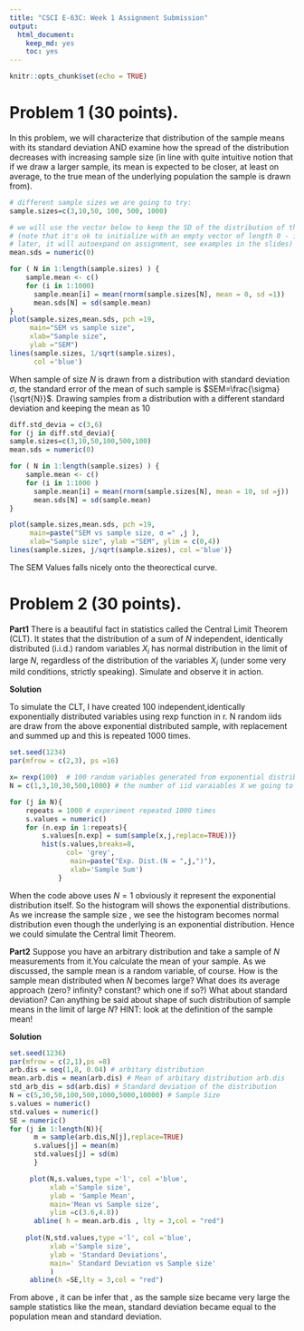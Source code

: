 ```yaml
---
title: "CSCI E-63C: Week 1 Assignment Submission"
output:
  html_document:
    keep_md: yes
    toc: yes
---
```


```r
knitr::opts_chunk$set(echo = TRUE)
```


# Problem 1 (30 points).

In this problem, we will characterize that distribution of the sample means with its standard deviation AND examine how the spread of the distribution decreases with increasing sample size (in line with quite intuitive notion that if we draw a larger sample, its mean is expected to be closer, at least on average, to the true mean of the underlying population the sample is drawn from). 

```r
# different sample sizes we are going to try:
sample.sizes=c(3,10,50, 100, 500, 1000)

# we will use the vector below to keep the SD of the distribution of the means at each given sample size
# (note that it's ok to initialize with an empty vector of length 0 - if we index it out of bounds
# later, it will autoexpand on assignment, see examples in the slides) 
mean.sds = numeric(0) 

for ( N in 1:length(sample.sizes) ) {
    sample.mean <- c()
    for (i in 1:1000)
      sample.mean[i] = mean(rnorm(sample.sizes[N], mean = 0, sd =1))
      mean.sds[N] = sd(sample.mean)
}
plot(sample.sizes,mean.sds, pch =19,
     main="SEM vs sample size",
     xlab="Sample size", 
     ylab ="SEM")
lines(sample.sizes, 1/sqrt(sample.sizes),
      col ='blue')

```

When sample of size $N$ is drawn from a distribution with standard deviation $\sigma$, the standard error of the mean of such sample is $SEM=\frac{\sigma}{\sqrt{N}}$. Drawing samples from a distribution with a different standard deviation and keeping the mean as 10

```r

diff.std_devia = c(3,6)
for (j in diff.std_devia){
sample.sizes=c(3,10,50,100,500,100)
mean.sds = numeric(0)

for ( N in 1:length(sample.sizes) ) {
    sample.mean <- c()
    for (i in 1:1000 )
      sample.mean[i] = mean(rnorm(sample.sizes[N], mean = 10, sd =j))
      mean.sds[N] = sd(sample.mean)
}

plot(sample.sizes,mean.sds, pch =19,
     main=paste("SEM vs sample size, σ =" ,j ), 
     xlab="Sample size", ylab ="SEM", ylim = c(0,4))
lines(sample.sizes, j/sqrt(sample.sizes), col ='blue')}
```

The SEM Values falls nicely onto the theorectical curve. 

# Problem 2 (30 points).

**Part1**
There is a beautiful fact in statistics called the Central Limit Theorem (CLT). It states that the distribution of a sum of $N$ independent, identically distributed (i.i.d.) random variables $X_i$ has normal distribution in the limit of large $N$, regardless of the distribution of the variables $X_i$ (under some very mild conditions, strictly speaking). Simulate and observe it in action.


**Solution** 

To simulate the CLT, I have created 100 independent,identically exponentially distributed variables using rexp function in r. N random iids are draw from the above exponential distributed sample, with replacement and summed up and this is repeated 1000 times.

```r
set.seed(1234)
par(mfrow = c(2,3), ps =16)

x= rexp(100)  # 100 random variables generated from exponential distribution
N = c(1,3,10,30,500,1000) # the number of iid varaiables X we going to Sum

for (j in N){
    repeats = 1000 # experiment repeated 1000 times
    s.values = numeric()
    for (n.exp in 1:repeats){
        s.values[n.exp] = sum(sample(x,j,replace=TRUE))}
        hist(s.values,breaks=8, 
              col= 'grey',
               main=paste("Exp. Dist.(N = ",j,")"),
               xlab='Sample Sum')
            }

```

When the code above uses $N=1$ obviously it represent the exponential distribution itself. So the histogram will shows the exponential distributions. As we increase the sample size , we see the histogram becomes normal distribution even though the underlying is an exponential distribution. Hence we could simulate the Central limit Theorem.

**Part2**
Suppose you have an arbitrary distribution and take a sample of $N$ measurements from it.You calculate the mean of your sample. As we discussed, the sample mean is a random variable, of course. How is the sample mean distributed when $N$ becomes large?  What does its average approach (zero? infinity? constant? which one if so?)  What about standard deviation?  Can anything be said about shape of such distribution of sample means in the limit of large $N$?  HINT: look at the definition of the sample mean!

**Solution**

```r
set.seed(1236)
par(mfrow = c(2,1),ps =8)
arb.dis = seq(1,8, 0.04) # arbitary distribution
mean.arb.dis = mean(arb.dis) # Mean of arbitary distribution arb.dis
std_arb_dis = sd(arb.dis) # Standard deviation of the distribution
N = c(5,30,50,100,500,1000,5000,10000) # Sample Size
s.values = numeric()
std.values = numeric()
SE = numeric()
for (j in 1:length(N)){
      m = sample(arb.dis,N[j],replace=TRUE)
      s.values[j] = mean(m)
      std.values[j] = sd(m)
      }

     plot(N,s.values,type ='l', col ='blue',
          xlab ='Sample size',
          ylab = 'Sample Mean',
          main='Mean vs Sample size',
          ylim =c(3.6,4.8))
      abline( h = mean.arb.dis , lty = 3,col = "red")   
 
    plot(N,std.values,type ='l', col ='blue',
          xlab ='Sample size',
          ylab = 'Standard Deviations',
          main=' Standard Deviation vs Sample size'
          )
     abline(h =SE,lty = 3,col = "red")  
 ```
 
 
 From above , it can be infer that , as the sample size became very large the sample statistics like the mean, standard deviation became equal to the population mean and standard deviation.
 
